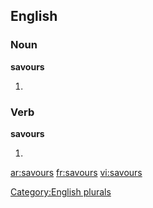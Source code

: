 ==English==

===Noun===
'''savours'''

# {{plural of |[[savour]]}}

===Verb===
'''savours'''

# {{third-person singular of|[[savour]]}}

[[Category:English plurals]]

[[ar:savours]]
[[fr:savours]]
[[vi:savours]]